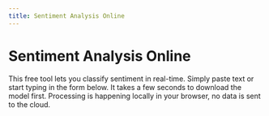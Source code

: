 ```yaml
---
title: Sentiment Analysis Online
---
```


# Sentiment Analysis Online

This free tool lets you classify sentiment in real-time.  Simply paste text or start typing in the form below.  It takes a few seconds to download the model first.  Processing is happening locally in your browser, no data is sent to the cloud.

<Sentiworker />